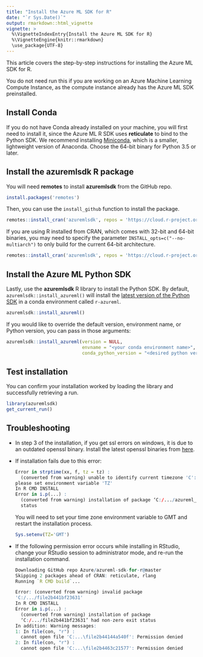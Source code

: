```yaml
---
title: "Install the Azure ML SDK for R"
date: "`r Sys.Date()`"
output: rmarkdown::html_vignette
vignette: >
  %\VignetteIndexEntry{Install the Azure ML SDK for R}
  %\VignetteEngine{knitr::rmarkdown}
  \use_package{UTF-8}
---
```


This article covers the step-by-step instructions for installing the Azure ML SDK for R.

You do not need run this if you are working on an Azure Machine Learning Compute Instance, as the compute instance already has the Azure ML SDK preinstalled.

## Install Conda

If you do not have Conda already installed on your machine, you will first need to install it, since the Azure ML R SDK uses **reticulate** to bind to the Python SDK. We recommend installing [Miniconda](https://docs.conda.io/en/latest/miniconda.html), which is a smaller, lightweight version of Anaconda. Choose the 64-bit binary for Python 3.5 or later.

## Install the **azuremlsdk** R package
You will need **remotes** to install **azuremlsdk** from the GitHub repo.
``` r
install.packages('remotes')
``` 

Then, you can use the `install_github` function to install the package.
``` r
remotes::install_cran('azuremlsdk', repos = 'https://cloud.r-project.org/')
```

If you are using R installed from CRAN, which comes with 32-bit and 64-bit binaries, you may need to specify the parameter `INSTALL_opts=c("--no-multiarch")` to only build for the current 64-bit architecture.
``` r
remotes::install_cran('azuremlsdk', repos = 'https://cloud.r-project.org/', INSTALL_opts=c("--no-multiarch"))
```

## Install the Azure ML Python SDK
Lastly, use the **azuremlsdk** R library to install the Python SDK. By default, `azuremlsdk::install_azureml()` will install the [latest version of the Python SDK](https://pypi.org/project/azureml-sdk/) in a conda environment called `r-azureml`.
``` r
azuremlsdk::install_azureml()
```

If you would like to override the default version, environment name, or Python version, you can pass in those arguments: 
``` r
azuremlsdk::install_azureml(version = NULL, 
                            envname = "<your conda environment name>",
                            conda_python_version = "<desired python version>")
```

## Test installation
You can confirm your installation worked by loading the library and successfully retrieving a run.
``` r
library(azuremlsdk)
get_current_run()
```

## Troubleshooting
-   In step 3 of the installation, if you get ssl errors on windows, it is due to an
outdated openssl binary. Install the latest openssl binaries from
[here](https://wiki.openssl.org/index.php/Binaries).

- If installation fails due to this error:

  ```R
  Error in strptime(xx, f, tz = tz) : 
    (converted from warning) unable to identify current timezone 'C':
  please set environment variable 'TZ'
  In R CMD INSTALL
  Error in i.p(...) : 
    (converted from warning) installation of package ‘C:/.../azureml_0.4.0.tar.gz’ had non-zero exit
    status
  ```
  
  You will need to set your time zone environment variable to GMT and restart the installation process.
  
  ```R
  Sys.setenv(TZ='GMT')
  ```

- If the following permission error occurs while installing in RStudio,
  change your RStudio session to administrator mode, and re-run the installation command.

  ```R
  Downloading GitHub repo Azure/azureml-sdk-for-r@master
  Skipping 2 packages ahead of CRAN: reticulate, rlang
  Running `R CMD build`...
  
  Error: (converted from warning) invalid package
  'C:/.../file2b441bf23631'
  In R CMD INSTALL
  Error in i.p(...) : 
    (converted from warning) installation of package
    ‘C:/.../file2b441bf23631’ had non-zero exit status
  In addition: Warning messages:
  1: In file(con, "r") :
    cannot open file 'C:...\file2b44144a540f': Permission denied
  2: In file(con, "r") :
    cannot open file 'C:...\file2b4463c21577': Permission denied
  ```
  